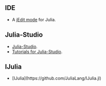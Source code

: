 == IDE ==
* A [https://github.com/tuckerkevin/jedit-julia jEdit mode] for Julia.

== Julia-Studio ==
* [http://forio.com/products/julia-studio/ Julia-Studio].
* [https://github.com/forio/julia-tutorials Tutorials for Julia-Studio].

== IJulia ==
* [IJulia](https://github.com/JuliaLang/IJulia.jl)


